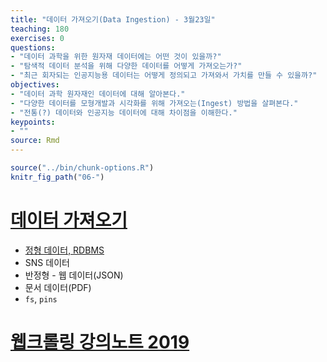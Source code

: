 ```yaml
---
title: "데이터 가져오기(Data Ingestion) - 3월23일"
teaching: 180
exercises: 0
questions:
- "데이터 과학을 위한 원자재 데이터에는 어떤 것이 있을까?"
- "탐색적 데이터 분석을 위해 다양한 데이터를 어떻게 가져오는가?"
- "최근 회자되는 인공지능용 데이터는 어떻게 정의되고 가져와서 가치를 만들 수 있을까?"
objectives:
- "데이터 과학 원자재인 데이터에 대해 알아본다."
- "다양한 데이터를 모형개발과 시각화를 위해 가져오는(Ingest) 방법을 살펴본다."
- "전통(?) 데이터와 인공지능 데이터에 대해 차이점을 이해한다."
keypoints:
- ""
source: Rmd
---
```


```r
source("../bin/chunk-options.R")
knitr_fig_path("06-")
```


# [데이터 가져오기](https://statkclee.github.io/ingest-data/)

- [정형 데이터, RDBMS](https://statkclee.github.io/data-science/)
- SNS 데이터
- 반정형 - 웹 데이터(JSON)
- 문서 데이터(PDF)
- `fs`, `pins`
    
# [웹크롤링 강의노트 2019](../data/R_Web_Crawling.pdf)
